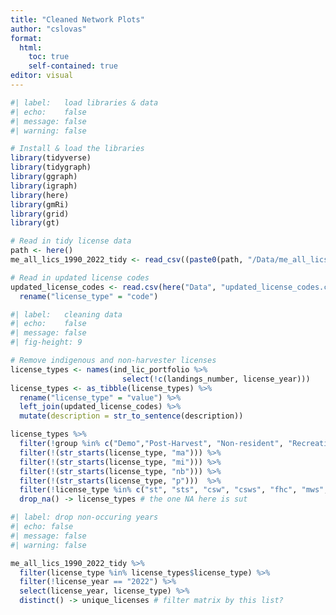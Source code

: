```yaml
---
title: "Cleaned Network Plots"
author: "cslovas"
format: 
  html:
    toc: true
    self-contained: true
editor: visual
---
```


```r
#| label:   load libraries & data
#| echo:    false
#| message: false
#| warning: false

# Install & load the libraries
library(tidyverse)
library(tidygraph)
library(ggraph)
library(igraph)
library(here)
library(gmRi)
library(grid)
library(gt)

# Read in tidy license data
path <- here()
me_all_lics_1990_2022_tidy <- read_csv((paste0(path, "/Data/me_all_lics_1990_2022_tidy.csv")))

# Read in updated license codes 
updated_license_codes <- read.csv(here("Data", "updated_license_codes.csv")) %>%
  rename("license_type" = "code")
```

```r
#| label:   cleaning data
#| echo:    false
#| message: false
#| fig-height: 9

# Remove indigenous and non-harvester licenses
license_types <- names(ind_lic_portfolio %>%
                         select(!c(landings_number, license_year)))
license_types <- as_tibble(license_types) %>%
  rename("license_type" = "value") %>%
  left_join(updated_license_codes) %>%
  mutate(description = str_to_sentence(description))

license_types %>%
  filter(!group %in% c("Demo","Post-Harvest", "Non-resident", "Recreational")) %>%
  filter(!(str_starts(license_type, "ma"))) %>%
  filter(!(str_starts(license_type, "mi"))) %>%
  filter(!(str_starts(license_type, "nb"))) %>%
  filter(!(str_starts(license_type, "p")))  %>%
  filter(!license_type %in% c("st", "sts", "csw", "csws", "fhc", "mws", "mw", "nfhc", "nfhs")) %>%
  drop_na() -> license_types # the one NA here is sut 
```

```r
#| label: drop non-occuring years 
#| echo: false
#| message: false
#| warning: false 

me_all_lics_1990_2022_tidy %>% 
  filter(license_type %in% license_types$license_type) %>%
  filter(!license_year == "2022") %>%
  select(license_year, license_type) %>% 
  distinct() -> unique_licenses # filter matrix by this list?


```

